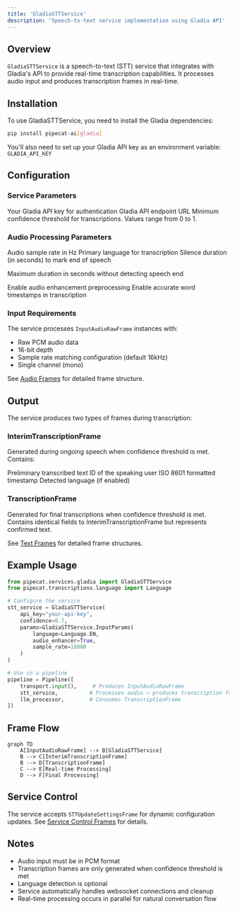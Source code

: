 ```yaml
---
title: 'GladiaSTTService'
description: 'Speech-to-text service implementation using Gladia API'
---
```


## Overview

`GladiaSTTService` is a speech-to-text (STT) service that integrates with Gladia's API to provide real-time transcription capabilities. It processes audio input and produces transcription frames in real-time.

## Installation

To use GladiaSTTService, you need to install the Gladia dependencies:

```bash
pip install pipecat-ai[gladia]
```

You'll also need to set up your Gladia API key as an environment variable: `GLADIA_API_KEY`

## Configuration

### Service Parameters

<ParamField path="api_key" type="string" required>
  Your Gladia API key for authentication
</ParamField>

<ParamField path="url" type="string" default="https://api.gladia.io/v2/live">
  Gladia API endpoint URL
</ParamField>

<ParamField path="confidence" type="float" default="0.5">
  Minimum confidence threshold for transcriptions. Values range from 0 to 1.
</ParamField>

### Audio Processing Parameters

<ParamField path="sample_rate" type="integer" default="16000">
  Audio sample rate in Hz
</ParamField>

<ParamField path="language" type="Language" default="Language.EN">
  Primary language for transcription
</ParamField>

<ParamField path="endpointing" type="float" default="0.2">
  Silence duration (in seconds) to mark end of speech
</ParamField>

<ParamField
  path="maximum_duration_without_endpointing"
  type="integer"
  default="10">
  Maximum duration in seconds without detecting speech end
</ParamField>

<ParamField path="audio_enhancer" type="boolean" optional>
  Enable audio enhancement preprocessing
</ParamField>

<ParamField path="words_accurate_timestamps" type="boolean" optional>
  Enable accurate word timestamps in transcription
</ParamField>

### Input Requirements

The service processes `InputAudioRawFrame` instances with:

- Raw PCM audio data
- 16-bit depth
- Sample rate matching configuration (default 16kHz)
- Single channel (mono)

See [Audio Frames](/reference/frames/audio) for detailed frame structure.

## Output

The service produces two types of frames during transcription:

### InterimTranscriptionFrame

Generated during ongoing speech when confidence threshold is met. Contains:

<ParamField path="text" type="string">
  Preliminary transcribed text
</ParamField>

<ParamField path="user_id" type="string">
  ID of the speaking user
</ParamField>

<ParamField path="timestamp" type="string">
  ISO 8601 formatted timestamp
</ParamField>

<ParamField path="language" type="Language">
  Detected language (if enabled)
</ParamField>

### TranscriptionFrame

Generated for final transcriptions when confidence threshold is met. Contains identical fields to InterimTranscriptionFrame but represents confirmed text.

See [Text Frames](/reference/frames/text) for detailed frame structures.

## Example Usage

```python
from pipecat.services.gladia import GladiaSTTService
from pipecat.transcriptions.language import Language

# Configure the service
stt_service = GladiaSTTService(
    api_key="your-api-key",
    confidence=0.7,
    params=GladiaSTTService.InputParams(
        language=Language.EN,
        audio_enhancer=True,
        sample_rate=16000
    )
)

# Use in a pipeline
pipeline = Pipeline([
    transport.input(),     # Produces InputAudioRawFrame
    stt_service,          # Processes audio → produces transcription frames
    llm_processor,        # Consumes TranscriptionFrame
])
```

## Frame Flow

```mermaid
graph TD
    A[InputAudioRawFrame] --> B[GladiaSTTService]
    B --> C[InterimTranscriptionFrame]
    B --> D[TranscriptionFrame]
    C --> E[Real-time Processing]
    D --> F[Final Processing]
```

## Service Control

The service accepts `STTUpdateSettingsFrame` for dynamic configuration updates. See [Service Control Frames](/reference/frames/service-control) for details.

## Notes

- Audio input must be in PCM format
- Transcription frames are only generated when confidence threshold is met
- Language detection is optional
- Service automatically handles websocket connections and cleanup
- Real-time processing occurs in parallel for natural conversation flow
